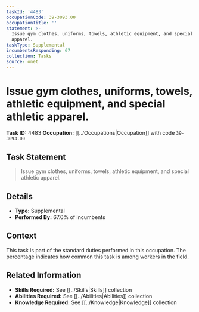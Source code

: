 ```yaml
---
taskId: '4483'
occupationCode: 39-3093.00
occupationTitle: ''
statement: >-
  Issue gym clothes, uniforms, towels, athletic equipment, and special athletic
  apparel.
taskType: Supplemental
incumbentsResponding: 67
collection: Tasks
source: onet
---
```

# Issue gym clothes, uniforms, towels, athletic equipment, and special athletic apparel.

**Task ID:** 4483
**Occupation:** [[../Occupations|Occupation]] with code `39-3093.00`

## Task Statement

> Issue gym clothes, uniforms, towels, athletic equipment, and special athletic apparel.

## Details

- **Type:** Supplemental
- **Performed By:** 67.0% of incumbents

## Context

This task is part of the standard duties performed in this occupation. The percentage indicates how common this task is among workers in the field.

## Related Information

- **Skills Required:** See [[../Skills|Skills]] collection
- **Abilities Required:** See [[../Abilities|Abilities]] collection
- **Knowledge Required:** See [[../Knowledge|Knowledge]] collection
